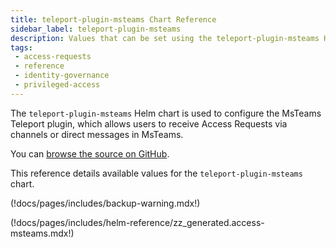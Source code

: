 ```yaml
---
title: teleport-plugin-msteams Chart Reference
sidebar_label: teleport-plugin-msteams
description: Values that can be set using the teleport-plugin-msteams Helm chart
tags:
 - access-requests
 - reference
 - identity-governance
 - privileged-access
---
```


The `teleport-plugin-msteams` Helm chart is used to configure the MsTeams Teleport plugin, which allows users to receive Access Requests via channels or direct messages in MsTeams.

You can [browse the source on GitHub](https://github.com/gravitational/teleport/tree/v(=teleport.version=)/examples/chart/access/msteams).

This reference details available values for the `teleport-plugin-msteams` chart.

(!docs/pages/includes/backup-warning.mdx!)

(!docs/pages/includes/helm-reference/zz_generated.access-msteams.mdx!)
